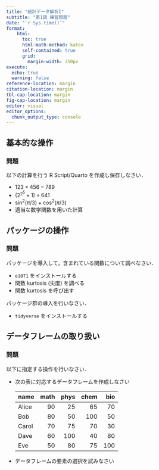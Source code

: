 ```yaml
---
title: "統計データ解析I"
subtitle: "第1講 練習問題"
date: "`r Sys.time()`"
format:
    html: 
      toc: true
      html-math-method: katex
      self-contained: true
      grid: 
        margin-width: 350px
execute: 
  echo: true
  warning: false
reference-location: margin
citation-location: margin
tbl-cap-location: margin
fig-cap-location: margin
editor: visual
editor_options: 
  chunk_output_type: console
---
```


## 基本的な操作

### 問題

以下の計算を行う R Script/Quarto を作成し保存しなさい．

-   $123\times456-789$
-   $(2^{2^5}+1)\div641$
-   $\sin^2(\pi/3)+\cos^2(\pi/3)$
-   適当な数学関数を用いた計算

## パッケージの操作

### 問題

パッケージを導入して，含まれている関数について調べなさい．

-   `e1071` をインストールする
-   関数 kurtosis (尖度) を調べる
-   関数 kurtosis を呼び出す

パッケージ群の導入を行いなさい．

-   `tidyverse` をインストールする

## データフレームの取り扱い

### 問題

以下に指定する操作を行いなさい．

-   次の表に対応するデータフレームを作成しなさい

    | name  | math | phys | chem | bio |
    |:------|-----:|-----:|-----:|----:|
    | Alice |   90 |   25 |   65 |  70 |
    | Bob   |   80 |   50 |  100 |  50 |
    | Carol |   70 |   75 |   70 |  30 |
    | Dave  |   60 |  100 |   40 |  80 |
    | Eve   |   50 |   80 |   75 | 100 |

-   データフレームの要素の選択を試みなさい
